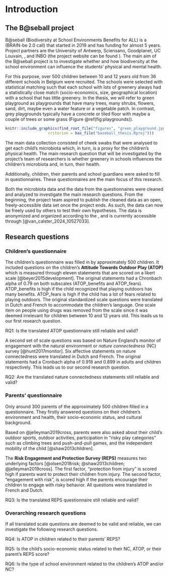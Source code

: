 # Introduction

## The B@seball project

B@seball (Biodiversity at School Environments Benefits for ALL) is a [\text{\underline{BELSPO project}}](http://www.belspo.be/belspo//brain2-be/projects/BatSEBALL_N.pdf) (BRAIN-be 2.0 call) that started in 2019 and has funding for almost 5 years.
Project partners are the University of Antwerp,  Sciensano, Goodplanet, UC Louvain, [\text{\underline{MOS}}](https://www.mosvlaanderen.be/), and INBO (the project website can be found [\text{\underline{here}}](https://www.uantwerpen.be/nl/projecten/baseball/)). The main aim of the B@seball project is to investigate whether and how biodiversity at the school environment can influence the students' physical and mental health. 

For this purpose, over 500 children between 10 and 12 years old from 36 different schools in Belgium were recruited.
The schools were selected with statistical matching such that each school with lots of greenery always had a statistically close match (socio-economics, size, geographical location) with a school that has little greenery.
In the thesis, we will refer to green playground as playgrounds that have many trees, many shrubs, flowers, sand, dirt, maybe even a water feature or a vegetable patch.
In contrast, grey playgrounds typically have a concrete or tiled floor with maybe a couple of trees or some grass (Figure \@ref(fig:playgrounds)).

```r
knitr::include_graphics(find_root_file("figures", "green_playground.jpg",
                   criterion = has_file("baseball_thesis.Rproj")))
```

The main data collection consisted of cheek swabs that were analysed to get each child's microbiota which, in turn, is a proxy for the children's physical health. The main research question that will be investigated by the project's team of researchers is whether greenery in schools influences the children's microbiota and, in turn, their health. 

Additionally, children, their parents and school guardians were asked to fill in questionnaires. These questionnaires are the main focus of this research.

Both the microbiota data and the data from the questionnaires were cleaned and analyzed to investigate the main research questions. From the beginning, the project team aspired to publish the cleaned data as an open, freely-accessible data set once the project ends. As such, the data can now be freely used by others to test their own hypotheses. The data is anonymized and organized according to the [\text{\underline{Frictionless Data Package standard}}](https://specs.frictionlessdata.io/data-package/), and is currently accessible through [\text{\underline{Zenodo}}](https://zenodo.org/records/10527033) [@van_calster_2024_10527033]. 

## Research questions

### Children's questionnaire

The children's questionnaire was filled in by approximately 500 children. It included questions on the children's **Attitude Towards Outdoor Play (ATOP)**  which is measured through eleven statements that are scored on a likert scale [@beyer2015development]. The original statements had a Chronbach alpha of 0.79 on both subscales (ATOP_benefits and ATOP_fears). ATOP_benefits is high if the child recognized that playing outdoors has many benefits. ATOP_fears is high if the child has a lot of fears related to playing outdoors. The original standardized scale questions were translated in Dutch and French to accommodate the children's language. One scale item on people using drugs was removed from the scale since it was deemed irrelevant for children between 10 and 12 years old.
This leads us to our first research question.

:::: {.center data-latex=""}

::: {.minipage data-latex="{.80\linewidth}"}
RQ1: Is the translated ATOP questionnaire still reliable and valid?
:::

::::

A second set of scale questions was based on Nature England's monitor of engagement with the natural environment or *nature connectedness* (NC) survey [@hunt2017monitor]. Six affective statements on nature connectedness were translated in Dutch and French. The original statements had a Cronbach alpha of 0.918 and 0.899 in adults and children respectively.  This leads us to our second research question.

:::: {.center data-latex=""}

::: {.minipage data-latex="{.5\linewidth}"}
RQ2: Are the translated nature connectedness statements still reliable and valid?
:::

::::

### Parents' questionnaire

Only around 300 parents of the approximately 500 children filled in a questionnaire. They firstly answered questions on their children's environment and health, their socio-economic status, and cultural background. 

Based on @jelleyman2019cross, parents were also asked about their child's outdoor sports, outdoor activities, participation in "risky play categories" such as climbing trees and push-and-pull games, and the independent mobility of the child [@shaw2013children].

The **Risk Engagement and Protection Survey (REPS)** measures two underlying factors [@olsen2018risk; @shaw2013children; @jelleyman2019cross]. The first factor, "protection from injury" is scored high if parents want to protect their children from injury. The second factor, "engagement with risk", is scored high if the parents encourage their children to engage with risky behavior. All questions were translated in French and Dutch.

:::: {.center data-latex=""}

::: {.minipage data-latex="{.5\linewidth}"}
RQ3: Is the translated REPS questionnaire still reliable and valid?
:::

::::

<!-- Finally, there were some questions on independent mobility of the child, based on @shaw2013children. These questions have not been confirmed to measure an underlying factor as the previous ATOP, REPS, and NC scale questions. They do question parents on how much freedom they allow their children to travel around their own neighbourhood or city without adult supervision. This survey on independent mobility was previously executed in England and Germany over the years, starting in 1971. Researchers concluded that there has been a large reduction in independent mobility for primary school children over the years. It would be interesting to compare the results obtained in Germany and England with Belgium. -->

<!-- :::: {.center data-latex=""} -->

<!-- ::: {.minipage data-latex="{.5\linewidth}"} -->
<!-- RQ: How does the independent mobility of primary school children in Belgium differ from children in England and Germany [@shaw2013children]? -->
<!-- ::: -->

<!-- :::: -->

<!-- ### School guardians' questionnaire -->

<!-- Around 60 school guardians filled in a small questionnaire. Next to some general demographic questions, they answered the same REPS questions as the parents. -->

<!-- :::: {.center data-latex=""} -->

<!-- ::: {.minipage data-latex="{.5\linewidth}"} -->
<!-- RQ4: Is the translated REPS questionnaire still reliable and valid for school guardians? -->
<!-- ::: -->

<!-- :::: -->

### Overarching research questions

If all translated scale questions are deemed to be valid and reliable, we can investigate the following research questions.

:::: {.center data-latex=""}

::: {.minipage data-latex="{.5\linewidth}"}
RQ4: Is ATOP in children related to their parents' REPS?

RQ5: Is the child's socio-economic status related to their NC, ATOP, or their parent's REPS score?

RQ6: Is the type of school environment related to the children's ATOP and/or NC?
:::

::::


<!-- One might possibly also include the microbiota data and investigate: -->

<!-- - whether the parent's REPS is related to the child's microbiota. -->
<!-- - whether the child's socio-economic status is related to the child's microbiota. -->
<!-- - whether the child's ATOP is related to the child's microbiota. -->
